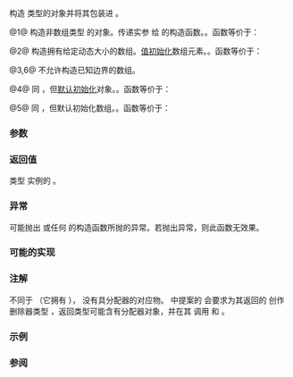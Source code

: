 {{cpp/title|make_unique|make_unique_for_overwrite}}
{{cpp/memory/unique_ptr/navbar}}
{{dcl begin}}
{{dcl header|memory}}
{{dcl rev multi|num=1|anchor=1
|since1=c++14|notes1={{mark|仅对非数组类型}}|dcl1=
template&lt; class T, class... Args &gt;
unique_ptr&lt;T&gt; make_unique( Args&amp;&amp;... args );
|since2=c++23&lt;!--P2273R3--&gt;|notes2={{mark|仅对非数组类型}}|dcl2=
template&lt; class T, class... Args &gt;
constexpr unique_ptr&lt;T&gt; make_unique( Args&amp;&amp;... args );
}}
{{dcl rev multi|num=2
|since1=c++14|notes1={{mark|仅对未知边界数组类型}}|dcl1=
template&lt; class T &gt;
unique_ptr&lt;T&gt; make_unique( std::size_t size );
|since2=c++23&lt;!--P2273R3--&gt;|notes2={{mark|仅对未知边界数组类型}}|dcl2=
template&lt; class T &gt;
constexpr unique_ptr&lt;T&gt; make_unique( std::size_t size );
}}
{{dcl|num=3|since=c++14|notes={{mark|仅对已知边界数组类型}}|1=
template&lt; class T, class... Args &gt;
/* 未指明 */ make_unique( Args&amp;&amp;... args ) = delete;
}}
{{dcl rev multi|num=4|anchor=4
|since1=c++20|notes1={{mark|仅对非数组类型}}|dcl1=
template&lt; class T &gt;
unique_ptr&lt;T&gt; make_unique_for_overwrite();
|since2=c++23&lt;!--P2273R3--&gt;|notes2={{mark|仅对非数组类型}}|dcl2=
template&lt; class T &gt;
constexpr unique_ptr&lt;T&gt; make_unique_for_overwrite();
}}
{{dcl rev multi|num=5
|since1=c++20|notes1={{mark|仅对未知边界数组类型}}|dcl1=
template&lt; class T &gt;
unique_ptr&lt;T&gt; make_unique_for_overwrite( std::size_t size );
|since2=c++23&lt;!--P2273R3--&gt;|notes2={{mark|仅对未知边界数组类型}}|dcl2=
template&lt; class T &gt;
constexpr unique_ptr&lt;T&gt; make_unique_for_overwrite( std::size_t size );
}}
{{dcl|num=6|since=c++20|notes={{mark|仅对已知边界数组类型}}|1=
template&lt; class T, class... Args &gt;
/* 未指明 */ make_unique_for_overwrite( Args&amp;&amp;... args ) = delete;
}}
{{dcl end}}

构造 {{tt|T}} 类型的对象并将其包装进 {{lc|std::unique_ptr}}。

@1@ 构造非数组类型 {{tt|T}} 的对象。传递实参 {{c|args}} 给 {{tt|T}} 的构造函数。{{cpp/enable_if| {{tt|T}} 不是数组类型}}。函数等价于：
{{source|unique_ptr&lt;T&gt;(new T(std::forward&lt;Args&gt;(args)...))}}

@2@ 构造拥有给定动态大小的数组。[[cpp/language/value initialization|值初始化]]数组元素。{{cpp/enable_if| {{tt|T}} 是未知边界数组}}。函数等价于：
{{source|unique_ptr&lt;T&gt;(new std::remove_extent_t&lt;T&gt;[size]())}}

@3,6@ 不允许构造已知边界的数组。

@4@ 同 {{v|1}}，但[[cpp/language/default_initialization|默认初始化]]对象。{{cpp/enable_if| {{tt|T}} 不是数组类型}}。函数等价于：
{{source|unique_ptr&lt;T&gt;(new T)}}

@5@ 同 {{v|2}}，但默认初始化数组。{{cpp/enable_if| {{tt|T}} 是未知边界数组}}。函数等价于：
{{source|unique_ptr&lt;T&gt;(new std::remove_extent_t&lt;T&gt;[size])}}

===参数===
{{par begin}}
{{par|args|将要构造的 {{tt|T}} 实例所用的实参列表}}
{{par|size|要构造的数组大小}}
{{par end}}

===返回值===
类型 {{tt|T}} 实例的 {{lc|std::unique_ptr}}。

===异常===
可能抛出 {{lc|std::bad_alloc}} 或任何 {{tt|T}} 的构造函数所抛的异常。若抛出异常，则此函数无效果。

===可能的实现===
{{eq impl
|title1=make_unique {{v|1-3}}|ver1=1|1=
// C++14 make_unique
namespace detail
{
    template&lt;class&gt;
    constexpr bool is_unbounded_array_v = false;
    template&lt;class T&gt;
    constexpr bool is_unbounded_array_v&lt;T[]&gt; = true;

    template&lt;class&gt;
    constexpr bool is_bounded_array_v = false;
    template&lt;class T, std::size_t N&gt;
    constexpr bool is_bounded_array_v&lt;T[N]&gt; = true;
} // namespace detail

template&lt;class T, class... Args&gt;
std::enable_if_t&lt;!std::is_array&lt;T&gt;::value, std::unique_ptr&lt;T&gt;&gt;
make_unique(Args&amp;&amp;... args)
{
    return std::unique_ptr&lt;T&gt;(new T(std::forward&lt;Args&gt;(args)...));
}

template&lt;class T&gt;
std::enable_if_t&lt;detail::is_unbounded_array_v&lt;T&gt;, std::unique_ptr&lt;T&gt;&gt;
make_unique(std::size_t n)
{
    return std::unique_ptr&lt;T&gt;(new std::remove_extent_t&lt;T&gt;[n]());
}

template&lt;class T, class... Args&gt;
std::enable_if_t&lt;detail::is_bounded_array_v&lt;T&gt;&gt; make_unique(Args&amp;&amp;...) = delete;
|title2=make_unique_for_overwrite {{v|4-6}}|ver2=4|2=
// C++20 make_unique_for_overwrite
template&lt;class T&gt;
    requires (!std::is_array_v&lt;T&gt;)
std::unique_ptr&lt;T&gt; make_unique_for_overwrite()
{
    return std::unique_ptr&lt;T&gt;(new T);
}

template&lt;class T&gt;
    requires std::is_unbounded_array_v&lt;T&gt;
std::unique_ptr&lt;T&gt; make_unique_for_overwrite(std::size_t n)
{
    return std::unique_ptr&lt;T&gt;(new std::remove_extent_t&lt;T&gt;[n]);
}

template&lt;class T, class... Args&gt;
    requires std::is_bounded_array_v&lt;T&gt;
void make_unique_for_overwrite(Args&amp;&amp;...) = delete;
}}

===注解===
不同于 {{lc|std::make_shared}}（它拥有 {{lc|std::allocate_shared}}），{{tt|std::make_unique}} 没有具分配器的对应物。{{wg21|P0211}} 中提案的 {{tt|allocate_unique}} 会要求为其返回的 {{c|unique_ptr&lt;T,D&gt;}} 创作删除器类型 {{tt|D}}，返回类型可能含有分配器对象，并在其 {{c|operator()}} 调用 {{tt|destroy}} 和 {{tt|deallocate}}。

{{ftm begin|std=1|comment=1}}
{{ftm|std=C++14|value=201304L|__cpp_lib_make_unique|{{tt|std::make_unique}}; 重载 {{v|1|1}}}}
{{ftm|std=C++20|value=202002L|__cpp_lib_smart_ptr_for_overwrite|进行默认初始化的智能指针 ({{lc|std::allocate_shared_for_overwrite}}, {{lc|std::make_shared_for_overwrite}}, {{tt|std::make_unique_for_overwrite}}); 重载 {{v|4-6|4}}}}
{{ftm|std=C++23|value=202202L|__cpp_lib_constexpr_memory|重载 {{v|1,2,4,5|1}} 的 {{tt|constexpr}}}}
{{ftm end}}

===示例===
{{todo|添加更多 {{c|make_unique_for_overwrite()}} 演示}}
{{example
|code=
#include &lt;cstddef&gt;
#include &lt;iomanip&gt;
#include &lt;iostream&gt;
#include &lt;memory&gt;
#include &lt;utility&gt;

struct Vec3
{
    int x, y, z;

    // C++20 起不再需要以下构造函数
    Vec3(int x = 0, int y = 0, int z = 0) noexcept : x(x), y(y), z(z) {}

    friend std::ostream&amp; operator&lt;&lt;(std::ostream&amp; os, const Vec3&amp; v)
    {
        return os &lt;&lt; "{ x=" &lt;&lt; v.x &lt;&lt; ", y=" &lt;&lt; v.y &lt;&lt; ", z=" &lt;&lt; v.z &lt;&lt; " }";
    }
};

// 向输出迭代器输出斐波那契数列。
template&lt;typename OutputIt&gt;
OutputIt fibonacci(OutputIt first, OutputIt last)
{
    for (int a = 0, b = 1; first != last; ++first)
    {
        *first = b;
        b += std::exchange(a, b);
    }
    return first;
}

int main()
{
    // 使用默认构造函数。
    std::unique_ptr&lt;Vec3&gt; v1 = std::make_unique&lt;Vec3&gt;();
    // 使用匹配这些参数的构造函数。
    std::unique_ptr&lt;Vec3&gt; v2 = std::make_unique&lt;Vec3&gt;(0, 1, 2);
    // 创建指向 5 个元素数组的 unique_ptr。
    std::unique_ptr&lt;Vec3[]&gt; v3 = std::make_unique&lt;Vec3[]&gt;(5);

    // 创建指向未初始化的 10 个整数的数组的 unique_ptr，然后以斐波那契数列予以填充。
    std::unique_ptr&lt;int[]&gt; i1 = std::make_unique_for_overwrite&lt;int[]&gt;(10);
    fibonacci(i1.get(), i1.get() + 10);

    std::cout &lt;&lt; "make_unique&lt;Vec3&gt;():      " &lt;&lt; *v1 &lt;&lt; '\n'
              &lt;&lt; "make_unique&lt;Vec3&gt;(0,1,2): " &lt;&lt; *v2 &lt;&lt; '\n'
              &lt;&lt; "make_unique&lt;Vec3[]&gt;(5):   ";
    for (std::size_t i = 0; i &lt; 5; ++i)
        std::cout &lt;&lt; std::setw(i ? 30 : 0) &lt;&lt; v3[i] &lt;&lt; '\n';
    std::cout &lt;&lt; '\n';

    std::cout &lt;&lt; "make_unique_for_overwrite&lt;int[]&gt;(10), fibonacci(...): [" &lt;&lt; i1[0];
    for (std::size_t i = 1; i &lt; 10; ++i)
        std::cout &lt;&lt; ", " &lt;&lt; i1[i];
    std::cout &lt;&lt; "]\n";
}
|output=
make_unique&lt;Vec3&gt;():      { x=0, y=0, z=0 }
make_unique&lt;Vec3&gt;(0,1,2): { x=0, y=1, z=2 }
make_unique&lt;Vec3[]&gt;(5):   { x=0, y=0, z=0 }
                          { x=0, y=0, z=0 }
                          { x=0, y=0, z=0 }
                          { x=0, y=0, z=0 }
                          { x=0, y=0, z=0 }

make_unique_for_overwrite&lt;int[]&gt;(10), fibonacci(...): [1, 1, 2, 3, 5, 8, 13, 21, 34, 55]
}}

===参阅===
{{dsc begin}}
{{dsc inc|cpp/memory/unique_ptr/dsc constructor}}
{{dsc inc|cpp/memory/shared_ptr/dsc make_shared}}
{{dsc end}}

{{langlinks|de|en|es|ja|ru}}